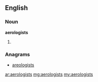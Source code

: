==English==
===Noun===
'''aerologists'''
# {{plural of|[[aerologist]]}}

===Anagrams===
* [[areologists#English|areologists]]

[[ar:aerologists]]
[[mg:aerologists]]
[[my:aerologists]]